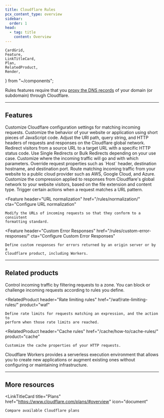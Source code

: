 ```yaml
---
title: Cloudflare Rules
pcx_content_type: overview
sidebar:
  order: 1
head:
  - tag: title
    content: Overview
---
```


	CardGrid,
	Feature,
	LinkTitleCard,
	Plan,
	RelatedProduct,
	Render,
} from "~/components";

<Plan type="all" />

<Render file="rules-definition" />

Rules features require that you [proxy the DNS records](/dns/manage-dns-records/reference/proxied-dns-records/) of your domain (or subdomain) through Cloudflare.

---

## Features

<Feature header="Configuration Rules" href="/rules/configuration-rules/">
	Customize Cloudflare configuration settings for matching incoming requests.
</Feature>

<Feature header="Snippets" href="/rules/snippets/">
	Customize the behavior of your website or application using short pieces of
	JavaScript code.
</Feature>

<Feature header="Transform Rules" href="/rules/transform/">
	Adjust the URI path, query string, and HTTP headers of requests and responses
	on the Cloudflare global network.
</Feature>

<Feature header="Redirects" href="/rules/url-forwarding/">
	Redirect visitors from a source URL to a target URL with a specific HTTP
	status code. Use Single Redirects or Bulk Redirects depending on your use
	case.
</Feature>

<Feature header="Origin Rules" href="/rules/origin-rules/">
	Customize where the incoming traffic will go and with which parameters.
	Override request properties such as `Host` header, destination hostname, and
	destination port.
</Feature>

<Feature header="Cloud Connector" href="/rules/cloud-connector/">
	Route matching incoming traffic from your website to a public cloud provider
	such as AWS, Google Cloud, and Azure.
</Feature>

<Feature header="Compression Rules" href="/rules/compression-rules/">
	Customize the compression applied to responses from Cloudflare's global
	network to your website visitors, based on the file extension and content
	type.
</Feature>

<Feature header="Page Rules" href="/rules/page-rules/" cta="Use Page Rules">
	Trigger certain actions when a request matches a URL pattern.
</Feature>

<Feature
	header="URL normalization"
	href="/rules/normalization/"
	cta="Configure URL normalization"
>
	Modify the URLs of incoming requests so that they conform to a consistent
	formatting standard.
</Feature>

<Feature
	header="Custom Error Responses"
	href="/rules/custom-error-responses/"
	cta="Configure Custom Error Responses"
>
	Define custom responses for errors returned by an origin server or by a
	Cloudflare product, including Workers.
</Feature>

---

## Related products

<RelatedProduct header="Custom rules" href="/waf/custom-rules/" product="waf">
	Control incoming traffic by filtering requests to a zone. You can block or
	challenge incoming requests according to rules you define.
</RelatedProduct>

<RelatedProduct
	header="Rate limiting rules"
	href="/waf/rate-limiting-rules/"
	product="waf"
>
	Define rate limits for requests matching an expression, and the action to
	perform when those rate limits are reached.
</RelatedProduct>

<RelatedProduct
	header="Cache rules"
	href="/cache/how-to/cache-rules/"
	product="cache"
>
	Customize the cache properties of your HTTP requests.
</RelatedProduct>

<RelatedProduct header="Workers" href="/workers/" product="workers">
	Cloudflare Workers provides a serverless execution environment that allows you
	to create new applications or augment existing ones without configuring or
	maintaining infrastructure.
</RelatedProduct>

---

## More resources

<CardGrid>

<LinkTitleCard
	title="Plans"
	href="https://www.cloudflare.com/plans/#overview"
	icon="document"
>
	Compare available Cloudflare plans
</LinkTitleCard>

</CardGrid>

